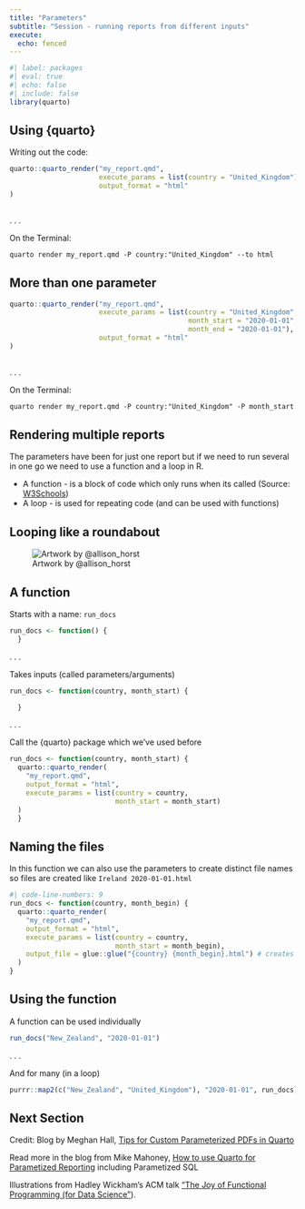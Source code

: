 ```yaml
---
title: "Parameters"
subtitle: "Session - running reports from different inputs"
execute: 
  echo: fenced
---
```


```r
#| label: packages
#| eval: true
#| echo: false
#| include: false
library(quarto)

```

## Using {quarto}

Writing out the code:

```r
quarto::quarto_render("my_report.qmd", 
                      execute_params = list(country = "United_Kingdom"),
                      output_format = "html"
)
 
```

. . .

On the Terminal:

``` markdown
quarto render my_report.qmd -P country:"United_Kingdom" --to html
```

## More than one parameter

```r
quarto::quarto_render("my_report.qmd", 
                      execute_params = list(country = "United_Kingdom",
                                            month_start = "2020-01-01",
                                            month_end = "2020-01-01"),
                      output_format = "html"
)
 
```

. . .

On the Terminal:

``` markdown
quarto render my_report.qmd -P country:"United_Kingdom" -P month_start:"2020-01-01" -P month_end:"2020-01-01" --to html
```

## Rendering multiple reports

The parameters have been for just one report but if we need to run several in one go we need to use a function and a loop in R.

::: incremental
-   A function - is a block of code which only runs when its called (Source: [W3Schools](https://www.w3schools.com/r/r_functions.asp))
-   A loop - is used for repeating code (and can be used with functions)
:::

## Looping like a roundabout

![Artwork by \@allison_horst](img/dizzy-monsters.png){fig-alt="Three green fuzzy monsters being whipped around on a spinning park platform, with one that’s already been flung on the ground looking dizzy."}

## A function

Starts with a name: `run_docs`

```r
run_docs <- function() {
  }
```

. . .

Takes inputs (called parameters/arguments)

```r
run_docs <- function(country, month_start) {

  }

```

. . .

Call the {quarto} package which we've used before

```r
run_docs <- function(country, month_start) {
  quarto::quarto_render(
    "my_report.qmd",
    output_format = "html",
    execute_params = list(country = country, 
                          month_start = month_start)
  )
  }
```

## Naming the files

In this function we can also use the parameters to create distinct file names so files are created like `Ireland 2020-01-01.html`

```r
#| code-line-numbers: 9
run_docs <- function(country, month_begin) {
  quarto::quarto_render(
    "my_report.qmd",
    output_format = "html",
    execute_params = list(country = country, 
                          month_start = month_begin),
    output_file = glue::glue("{country} {month_begin}.html") # creates the file name
  )
}
```

## Using the function

A function can be used individually

```r
run_docs("New_Zealand", "2020-01-01")
```

. . .

And for many (in a loop)

```r
purrr::map2(c("New_Zealand", "United_Kingdom"), "2020-01-01", run_docs)
```

## Next Section {.smaller}

Credit: Blog by Meghan Hall, [Tips for Custom Parameterized PDFs in Quarto](https://meghan.rbind.io/blog/quarto-pdfs/#parameterized-reports-in-r-and-quarto)

Read more in the blog from Mike Mahoney, [How to use Quarto for Parametized Reporting](https://www.mm218.dev/posts/2022-08-04-how-to-use-quarto-for-parameterized-reporting/#parameterized-reports) including Parametized SQL

Illustrations from Hadley Wickham's ACM talk ["The Joy of Functional Programming (for Data Science"](https://allisonhorst.com/wickham-tidy-bakers)).
